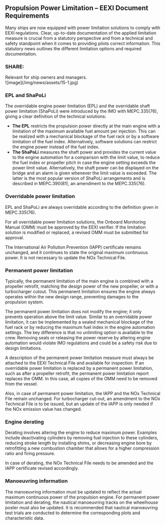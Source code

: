 ## Propulsion Power Limitation – EEXI Document Requirements

<div className='news-paragraph'>
Many ships are now equipped with power limitation solutions to comply with EEXI regulations. Clear, up-to-date documentation of the applied limitation measure is crucial from a statutory perspective and from a technical and safety standpoint when it comes to providing pilots correct information. This statutory news outlines the different limitation options and required documentation.
</div>

### **SHARE:**

<div className='news-paragraph'>
Relevant for ship owners and managers.
</div>

<div className="news-image img-size_1">
![image](/img/news/assets/15-1.jpg)
</div>

### **EPL and ShaPoLi**

<div className='news-paragraph'>
The overridable engine power limitation (EPL) and the overridable shaft power limitation (ShaPoLi) were introduced by the IMO with MEPC.335(76), giving a clear definition of the technical solutions:
</div>

- **The EPL** restricts the propulsion power directly at the main engine with a limitation of the maximum available fuel amount per injection. This can be realized with a mechanical blockage of the fuel rack or by a software limitation of the fuel index. Alternatively, software solutions can restrict the engine power instead of the fuel index.
- **The ShaPoLi** measures the shaft power and provides the current value to the engine automation for a comparison with the limit value, to reduce the fuel index or propeller pitch in case the engine setting exceeds the power limit value. Alternatively, the shaft power can be displayed on the bridge and an alarm is given whenever the limit value is exceeded. The latter is the most popular version of ShaPoLi arrangements and is described in MEPC.390(81), an amendment to the MEPC.335(76).

### **Overridable power limitation**

<div className='news-paragraph'>
EPL and ShaPoLi are always overridable according to the definition given in MEPC.335(76).

For all overridable power limitation solutions, the Onboard Monitoring Manual (OMM) must be approved by the EEXI verifier. If the limitation solution is modified or replaced, a revised OMM must be submitted for approval.

The International Air Pollution Prevention (IAPP) certificate remains unchanged, and it continues to state the original maximum continuous power. It is not necessary to update the NOx Technical File.
</div>

### **Permanent power limitation**

<div className='news-paragraph'>
Typically, the permanent limitation of the main engine is combined with a propeller retrofit, matching the design power of the new propeller, or with a turbocharger cutout. This permanent limitation ensures the engine always operates within the new design range, preventing damages to the propulsion system.

The permanent power limitation does not modify the engine; it only prevents operation above the limit value. Similar to an overridable power limitation, it can be implemented by a sealed mechanical blockage of the fuel rack or by reducing the maximum fuel index in the engine automation settings. The key difference is that no unlimiting option is available to the crew. Removing seals or releasing the power reserve by altering engine automation would violate IMO regulations and could be a safety risk due to design limitations.

A description of the permanent power limitation measure must always be attached to the EEXI Technical File and available for inspection. If an overridable power limitation is replaced by a permanent power limitation, such as after a propeller retrofit, the permanent power limitation report replaces the OMM. In this case, all copies of the OMM need to be removed from the vessel.

Also, in case of permanent power limitation, the IAPP and the NOx Technical File remain unchanged. For turbocharger cut-out, an amendment to the NOx Technical File is to be issued, but an update of the IAPP is only needed if the NOx emission value has changed.
</div>

### **Engine derating**

<div className='news-paragraph'>
Derating involves altering the engine to reduce maximum power. Examples include deactivating cylinders by removing fuel injection to these cylinders, reducing stroke length by installing shims, or decreasing engine bore by retrofitting a new combustion chamber that allows for a higher compression ratio and firing pressure.

In case of derating, the NOx Technical File needs to be amended and the IAPP certificate revised accordingly.
</div>

### **Manoeuvring information**

<div className='news-paragraph'>
The manoeuvring information must be updated to reflect the actual maximum continuous power of the propulsion engine. For permanent power limitation and derating, the nautical manoeuvring tracks on the wheelhouse poster must also be updated. It is recommended that nautical manoeuvring test trials are conducted to determine the corresponding plots and characteristic data.
</div>



